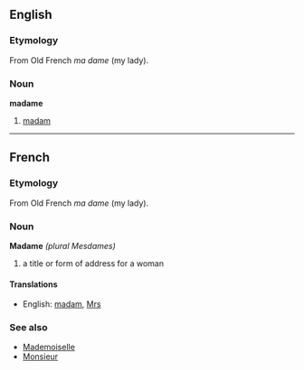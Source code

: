 ==English==

===Etymology===
From Old French ''ma dame'' (my lady).

===Noun===
'''madame'''
#[[madam]]


----

==French==

===Etymology===
From Old French ''ma dame'' (my lady).

===Noun===
'''Madame''' ''(plural Mesdames)''
#a title or form of address for a woman

====Translations====
*English: [[madam]], [[Mrs]]

===See also===
*[[Mademoiselle]]
*[[Monsieur]]